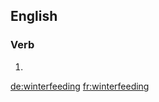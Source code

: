==English==

===Verb===
{{head|en|present participle}}

# {{present participle of|winterfeed|lang=en}}

[[de:winterfeeding]]
[[fr:winterfeeding]]